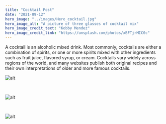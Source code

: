 ```yaml
---
title: "Cocktail Post"
date: "2021-09-12"
hero_image: "../images/Hero_cocktail.jpg"
hero_image_alt: "A picture of three glasses of cocktail mix"
hero_image_credit_text: "Kobby Mendez"
hero_image_credit_link: "https://unsplash.com/photos/xBFTjrMIC0c"
---
```



A cocktail is an alcoholic mixed drink. Most commonly, cocktails are either a combination of spirits, or one or more spirits mixed with other ingredients such as fruit juice, flavored syrup, or cream. Cocktails vary widely across regions of the world, and many websites publish both original recipes and their own interpretations of older and more famous cocktails.

![alt](../images/cocktail_3.jpg)

 &nbsp;

![alt](../images/cocktail_2.jpg)

 &nbsp;

![alt](../images/cocktail_1.jpg)

